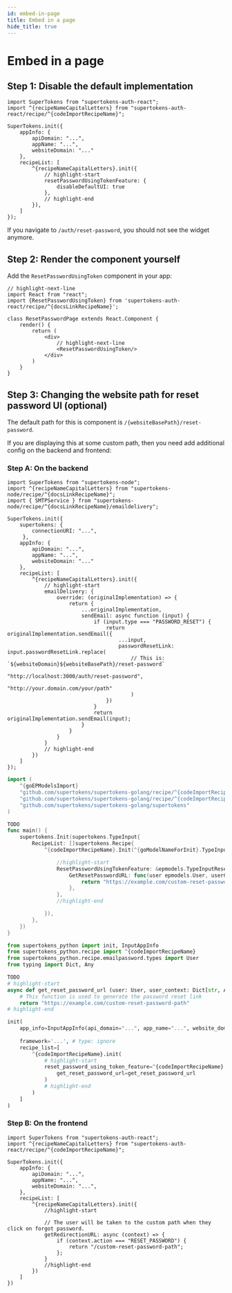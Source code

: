 ```yaml
---
id: embed-in-page
title: Embed in a page
hide_title: true
---
```


<!-- COPY DOCS -->
<!-- ./thirdpartyemailpassword/common-customizations/reset-password/embed-in-page.mdx -->


# Embed in a page

## Step 1: Disable the default implementation 

<FrontendSDKTabs>
<TabItem value="reactjs">

```tsx
import SuperTokens from "supertokens-auth-react";
import ^{recipeNameCapitalLetters} from "supertokens-auth-react/recipe/^{codeImportRecipeName}";

SuperTokens.init({
    appInfo: {
        apiDomain: "...",
        appName: "...",
        websiteDomain: "..."
    },
    recipeList: [
        ^{recipeNameCapitalLetters}.init({
            // highlight-start
            resetPasswordUsingTokenFeature: {
                disableDefaultUI: true
            },
            // highlight-end
        }),
    ]
});
```
</TabItem>
</FrontendSDKTabs>

If you navigate to `/auth/reset-password`, you should not see the widget anymore.


## Step 2: Render the component yourself 

Add the `ResetPasswordUsingToken` component in your app:

<FrontendSDKTabs>
<TabItem value="reactjs">

```tsx
// highlight-next-line
import React from "react";
import {ResetPasswordUsingToken} from 'supertokens-auth-react/recipe/^{docsLinkRecipeName}';

class ResetPasswordPage extends React.Component {
    render() {
        return (
            <div>
                // highlight-next-line
                <ResetPasswordUsingToken/> 
            </div>
        )
    }
}
```
</TabItem>
</FrontendSDKTabs>

## Step 3: Changing the website path for reset password UI (optional)

The default path for this is component is `/{websiteBasePath}/reset-password`.

If you are displaying this at some custom path, then you need add additional config on the backend and frontend:

### Step A: On the backend

<BackendSDKTabs>
<TabItem value="nodejs">

```tsx
import SuperTokens from "supertokens-node";
import ^{recipeNameCapitalLetters} from "supertokens-node/recipe/^{docsLinkRecipeName}";
import { SMTPService } from "supertokens-node/recipe/^{docsLinkRecipeName}/emaildelivery";

SuperTokens.init({
    supertokens: { 
        connectionURI: "...",
     },
    appInfo: {
        apiDomain: "...",
        appName: "...",
        websiteDomain: "..."
    },
    recipeList: [
        ^{recipeNameCapitalLetters}.init({
            // highlight-start
            emailDelivery: {
                override: (originalImplementation) => {
                    return {
                        ...originalImplementation,
                        sendEmail: async function (input) {
                            if (input.type === "PASSWORD_RESET") {
                                return originalImplementation.sendEmail({
                                    ...input,
                                    passwordResetLink: input.passwordResetLink.replace(
                                        // This is: `${websiteDomain}${websiteBasePath}/reset-password`
                                        "http://localhost:3000/auth/reset-password",
                                        "http://your.domain.com/your/path"
                                        )
                                })
                            }
                            return originalImplementation.sendEmail(input);
                        }
                    }
                }
            }
            // highlight-end
        })
    ]
});
```
</TabItem>
<TabItem value="go">

```go
import (
	^{goEPModelsImport}
	"github.com/supertokens/supertokens-golang/recipe/^{codeImportRecipeName}"
	"github.com/supertokens/supertokens-golang/recipe/^{codeImportRecipeName}/^{goModelName}"
	"github.com/supertokens/supertokens-golang/supertokens"
)

TODO
func main() {
	supertokens.Init(supertokens.TypeInput{
		RecipeList: []supertokens.Recipe{
			^{codeImportRecipeName}.Init(^{goModelNameForInit}.TypeInput{

				//highlight-start
				ResetPasswordUsingTokenFeature: &epmodels.TypeInputResetPasswordUsingTokenFeature{
					GetResetPasswordURL: func(user epmodels.User, userContext supertokens.UserContext) (string, error) {
						return "https://example.com/custom-reset-password-path", nil
					},
				},
				//highlight-end

			}),
		},
	})
}
```
</TabItem>
<TabItem value="python">

```python
from supertokens_python import init, InputAppInfo
from supertokens_python.recipe import ^{codeImportRecipeName}
from supertokens_python.recipe.emailpassword.types import User
from typing import Dict, Any

TODO
# highlight-start
async def get_reset_password_url (user: User, user_context: Dict[str, Any]):
    # This function is used to generate the password reset link
    return "https://example.com/custom-reset-password-path"
# highlight-end

init(
    app_info=InputAppInfo(api_domain="...", app_name="...", website_domain="..."),
    
    framework='...', # type: ignore
    recipe_list=[
        ^{codeImportRecipeName}.init(
            # highlight-start
            reset_password_using_token_feature=^{codeImportRecipeName}.InputResetPasswordUsingTokenFeature(
                get_reset_password_url=get_reset_password_url
            )
            # highlight-end
        )
    ]
)
```

</TabItem>
</BackendSDKTabs>

### Step B: On the frontend

<FrontendSDKTabs>
<TabItem value="reactjs">

```tsx
import SuperTokens from "supertokens-auth-react";
import ^{recipeNameCapitalLetters} from "supertokens-auth-react/recipe/^{codeImportRecipeName}";

SuperTokens.init({
    appInfo: {
        apiDomain: "...",
        appName: "...",
        websiteDomain: "...",
    },
    recipeList: [
        ^{recipeNameCapitalLetters}.init({
            //highlight-start

            // The user will be taken to the custom path when they click on forgot password.
            getRedirectionURL: async (context) => {
                if (context.action === "RESET_PASSWORD") {
                    return "/custom-reset-password-path";
                };
            }
            //highlight-end
        })
    ]
})
```
</TabItem>
</FrontendSDKTabs>